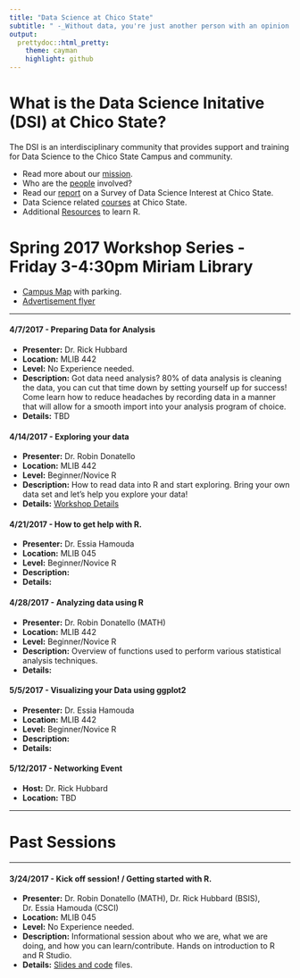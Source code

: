 ```yaml
---
title: "Data Science at Chico State"
subtitle: " -_Without data, you're just another person with an opinion._  W. Edwards Deming' "
output:
  prettydoc::html_pretty:
    theme: cayman
    highlight: github
---
```


# What is the Data Science Initative (DSI) at Chico State? 

The DSI is an interdisciplinary community that provides support and training for Data Science to the Chico State Campus and community. 

* Read more about our [mission](mission.html).
* Who are the [people](people.html) involved? 
* Read our [report](DSInterestSurveyAnalysis.pdf) on a Survey of Data Science Interest at Chico State. 
* Data Science related [courses](Curriculum/courses.html) at Chico State.  
* Additional [Resources](resources.html) to learn R. 

# Spring 2017 Workshop Series - Friday 3-4:30pm Miriam Library

* [Campus Map](http://www.csuchico.edu/maps/documents/Chico-State-Campus-map.pdf) with parking.
* [Advertisement flyer](Data Science Initiative Workshop Flier.pdf)

----

#### 4/7/2017 - Preparing Data for Analysis

* **Presenter:** Dr. Rick Hubbard
* **Location:** MLIB 442
* **Level:** No Experience needed. 
* **Description:** Got data need analysis? 80% of data analysis is cleaning the data, 
you can cut that time down by setting yourself up for success! Come learn how to reduce 
headaches by recording data in a manner that will allow for a smooth import into your 
analysis program of choice. 
* **Details:** TBD

#### 4/14/2017 - Exploring your data
* **Presenter:** Dr. Robin Donatello 
* **Location:** MLIB 442
* **Level:** Beginner/Novice R
* **Description:** 	How to read data into R and start exploring. Bring your own data set and let's help you explore your data! 
* **Details:** [Workshop Details](materials/2017-04-14.html)

#### 4/21/2017	- How to get help with R. 
* **Presenter:** Dr. Essia Hamouda 
* **Location:** MLIB 045
* **Level:** Beginner/Novice R  
* **Description:** 	
* **Details:** 

#### 4/28/2017	- Analyzing data using R
* **Presenter:** Dr. Robin Donatello (MATH)
* **Location:** MLIB 442
* **Level:** Beginner/Novice R  
* **Description:** 	Overview of functions used to perform various statistical analysis techniques.
* **Details:** 

#### 5/5/2017	- Visualizing your Data using ggplot2
* **Presenter:** Dr. Essia Hamouda 
* **Location:** MLIB 442
* **Level:** Beginner/Novice R  
* **Description:** 	
* **Details:** 

#### 5/12/2017 - Networking Event
* **Host:** Dr. Rick Hubbard
* **Location:** TBD


----

# Past Sessions

---

#### 3/24/2017 - Kick off session! / Getting started with R.
* **Presenter:** Dr. Robin Donatello (MATH), Dr. Rick Hubbard (BSIS), Dr. Essia Hamouda (CSCI)
* **Location:** MLIB 045
* **Level:** No Experience needed. 
* **Description:** 	Informational session about who we are, what we are doing, and how you 
can learn/contribute. Hands on introduction to R and R Studio. 
* **Details:** [Slides and code](materials/2017-03-24.html) files. 



